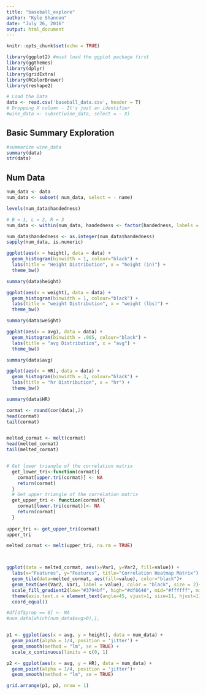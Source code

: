 ```yaml
---
title: "baseball_explore"
author: "Kyle Shannon"
date: "July 26, 2016"
output: html_document
---
```



```r
knitr::opts_chunk$set(echo = TRUE)
```

```r
library(ggplot2) #must load the ggplot package first
library(ggthemes)
library(dplyr)
library(gridExtra)
library(RColorBrewer)
library(reshape2)
```

```r
# Load the Data
data <- read.csv('baseball_data.csv', header = T)
# Dropping X column - It's just an identifier
#wine_data <- subset(wine_data, select = - X)
```

## Basic Summary Exploration
```r
#summarize wine_data
summary(data)
str(data)
```

## Num Data
```r
num_data <- data
num_data <- subset( num_data, select = - name)

levels(num_data$handedness)

# B = 1, L = 2, R = 3
num_data <- within(num_data, handedness <- factor(handedness, labels = c(0, 1, 2)))

num_data$handedness <- as.integer(num_data$handedness)
sapply(num_data, is.numeric)
```



```r
ggplot(aes(x = height), data = data) +
  geom_histogram(binwidth = 1, colour="black") +
  labs(title = "Height Distribution", x = "height (in)") +
  theme_bw()

summary(data$height)

```


```r
ggplot(aes(x = weight), data = data) +
  geom_histogram(binwidth = 1, colour="black") +
  labs(title = "weight Distribution", x = "weight (lbs)") +
  theme_bw()

summary(data$weight)

```

```r
ggplot(aes(x = avg), data = data) +
  geom_histogram(binwidth = .005, colour="black") +
  labs(title = "avg Distribution", x = "avg") +
  theme_bw()

summary(data$avg)

```

```r
ggplot(aes(x = HR), data = data) +
  geom_histogram(binwidth = 3, colour="black") +
  labs(title = "hr Distribution", x = "hr") +
  theme_bw()

summary(data$HR)
```

```r

cormat <- round(cor(data),2)
head(cormat)
tail(cormat)


melted_cormat <- melt(cormat)
head(melted_cormat)
tail(melted_cormat)


# Get lower triangle of the correlation matrix
  get_lower_tri<-function(cormat){
    cormat[upper.tri(cormat)] <- NA
    return(cormat)
  }
  # Get upper triangle of the correlation matrix
  get_upper_tri <- function(cormat){
    cormat[lower.tri(cormat)]<- NA
    return(cormat)
  }
  
upper_tri <- get_upper_tri(cormat)
upper_tri

melted_cormat <- melt(upper_tri, na.rm = TRUE)



ggplot(data = melted_cormat, aes(x=Var1, y=Var2, fill=value)) +
  labs(x="Features", y="Features", title="Correlation Heatmap Matrix") +
  geom_tile(data=melted_cormat, aes(fill=value), color="black")+
  geom_text(aes(Var2, Var1, label = value), color = "black", size = 2)+
  scale_fill_gradient2(low="#3794bf", high="#df8640", mid="#ffffff", midpoint=0, limit=c(-1,1),name="Correlation\n(Pearson)") +
  theme(axis.text.x = element_text(angle=45, vjust=1, size=11, hjust=1), legend.title = element_text(size=10))+
  coord_equal()

```


```r

#df[df$prop == 0] <- NA
#num_data[which(num_data$avg>0),],


p1 <- ggplot(aes(x = avg, y = height), data = num_data) +
  geom_point(alpha = 1/4, position = 'jitter') + 
  geom_smooth(method = "lm", se = TRUE) +
  scale_x_continuous(limits = c(0, 1)

p2 <- ggplot(aes(x = avg, y = HR), data = num_data) +
  geom_point(alpha = 1/4, position = 'jitter')+ 
  geom_smooth(method = "lm", se = TRUE)

grid.arrange(p1, p2, nrow = 1)

```





